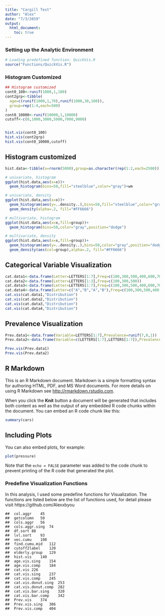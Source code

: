 ```yaml
---
title: "Cargill Test"
author: "Alex"
date: "7/3/2019"
output: 
  html_document:
    toc: true
---
```


### Setting up the Analytic Environment
```r
# Loading predefined function: QuickVis.R
source("Functions/QuickVis.R")
```

### Histogram Customized
```r
## Histogram customized
cont0_100<-runif(1000,1,100)
cont2grp<-tibble(
  age=c(runif(1000,1,70),runif(1000,30,100)),
  group=rep(1:4,each=500)
)
cont0_10000<-runif(10000,1,10000)
cutoff<-c(0,1000,3000,5000,7000,9000)


hist.vis(cont0_100)
hist.vis(cont2grp)
hist.vis(cont0_10000,cutoff)
```

## Histogram customized
```r
hist.data<-tibble(x=rnorm(5000),group=as.character(rep(1:2,each=2500)))

# univariate, histogram
ggplot(hist.data,aes(x=x))+
  geom_histogram(bins=50,fill="steelblue",color="gray")+wm

# univariate, density
ggplot(hist.data,aes(x=x))+
  geom_histogram(aes(y=..density..),bins=50,fill="steelblue",color="gray")+
  geom_density(alpha=.2, fill="#FF6666")

# multivariate, histogram
ggplot(hist.data,aes(x=x,fill=group))+
  geom_histogram(bins=50,color="gray",position="dodge")

# multivariate, density
ggplot(hist.data,aes(x=x,fill=group))+
  geom_histogram(aes(y=..density..),bins=50,color="gray",position="dodge")+
  geom_density(aes(col=group),alpha=.2, fill="#FF6666")
```

## Categorical Variable Visualization
```r
cat.data1<-data.frame(Letter=LETTERS[1:7],Freq=c(100,300,500,400,600,700,750))
cat.data2<-data.frame(Letter=LETTERS[1:3],Freq=c(100,300,500))
cat.data3<-data.frame(Letter=LETTERS[1:7],Freq=c(100,300,500,400,600,700,750),group=c(1,1,2,2,3,3,3))
cat.data4<-data.frame(Letter=c("A","B","A","B"),Freq=c(100,300,500,400),group=c(1,1,2,2))
cat.vis(cat.data1,"Distribution")
cat.vis(cat.data2,"Distribution")
cat.vis(cat.data3,"Distribution")
cat.vis(cat.data4,"Distribution")
```

## Prevalence Visualization
```r
Prev.data1<-data.frame(Variable=LETTERS[1:7],Prevalence=runif(7,0,1))
Prev.data2<-data.frame(Variable=c(LETTERS[1:7],LETTERS[1:7]),Prevalence=runif(14,0,1),Group=rep(1:2,each=7))

Prev.vis(Prev.data1)
Prev.vis(Prev.data2)

```


## R Markdown

This is an R Markdown document. Markdown is a simple formatting syntax for authoring HTML, PDF, and MS Word documents. For more details on using R Markdown see <http://rmarkdown.rstudio.com>.

When you click the **Knit** button a document will be generated that includes both content as well as the output of any embedded R code chunks within the document. You can embed an R code chunk like this:

```r
summary(cars)
```

## Including Plots

You can also embed plots, for example:

```r
plot(pressure)
```

Note that the `echo = FALSE` parameter was added to the code chunk to prevent printing of the R code that generated the plot.

### Predefine Visualization Functions

In this analysis, I used some predefine functions for Visualization. The functions are listed below are the list of functions used, for detail please visit https://github.com/Alexxbyou

```
##	col.aggr	45
##	getcolumn	50
##	cols.aggr	56
##	cols.aggr.sing	74
##	df.sort	88
##	lvl.sort	93
##	vec.cumu	108
##	find.cumu.mid	112
##	cutoff2label	120
##	elderly.group	129
##	hist.vis	140
##	age.vis.sing	154
##	age.vis.comp	184
##	cat.vis	226
##	cat.vis.sing	237
##	cat.vis.comp	245
##	cat.vis.donut.sing	253
##	cat.vis.donut.comp	282
##	cat.vis.bar.sing	320
##	cat.vis.bar.comp	342
##	Prev.vis	374
##	Prev.vis.sing	386
##	Prev.vis.comp	404
```

